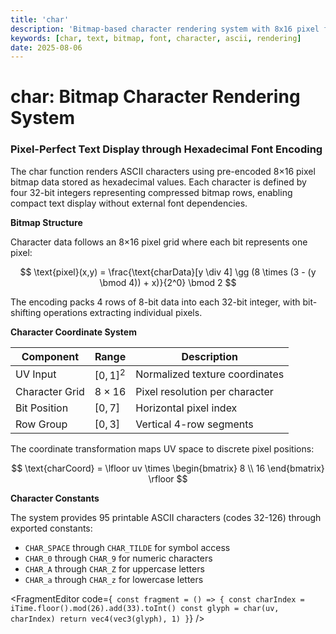 ```yaml
---
title: 'char'
description: 'Bitmap-based character rendering system with 8x16 pixel font matrix encoding'
keywords: [char, text, bitmap, font, character, ascii, rendering]
date: 2025-08-06
---
```



# char: Bitmap Character Rendering System

### Pixel-Perfect Text Display through Hexadecimal Font Encoding

The char function renders ASCII characters using pre-encoded 8×16 pixel bitmap data stored as hexadecimal values. Each character is defined by four 32-bit integers representing compressed bitmap rows, enabling compact text display without external font dependencies.

**Bitmap Structure**

Character data follows an 8×16 pixel grid where each bit represents one pixel:

$$
\text{pixel}(x,y) = \frac{\text{charData}[y \div 4] \gg (8 \times (3 - (y \bmod 4)) + x)}{2^0} \bmod 2
$$

The encoding packs 4 rows of 8-bit data into each 32-bit integer, with bit-shifting operations extracting individual pixels.

**Character Coordinate System**

| Component      | Range         | Description                    |
| -------------- | ------------- | ------------------------------ |
| UV Input       | $[0,1]^2$     | Normalized texture coordinates |
| Character Grid | $8 \times 16$ | Pixel resolution per character |
| Bit Position   | $[0,7]$       | Horizontal pixel index         |
| Row Group      | $[0,3]$       | Vertical 4-row segments        |

The coordinate transformation maps UV space to discrete pixel positions:

$$
\text{charCoord} = \lfloor uv \times \begin{bmatrix} 8 \\ 16 \end{bmatrix} \rfloor
$$

**Character Constants**

The system provides 95 printable ASCII characters (codes 32-126) through exported constants:

- `CHAR_SPACE` through `CHAR_TILDE` for symbol access
- `CHAR_0` through `CHAR_9` for numeric characters
- `CHAR_A` through `CHAR_Z` for uppercase letters
- `CHAR_a` through `CHAR_z` for lowercase letters

<FragmentEditor
        code={`
const fragment = () => {
        const charIndex = iTime.floor().mod(26).add(33).toInt()
        const glyph = char(uv, charIndex)
        return vec4(vec3(glyph), 1)
}`}
/>
